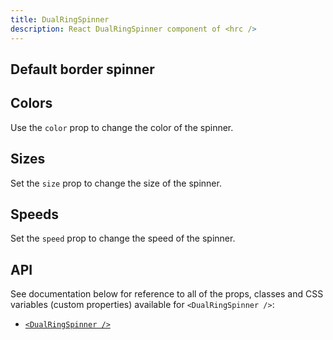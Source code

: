 ```yaml
---
title: DualRingSpinner
description: React DualRingSpinner component of <hrc />
---
```



## Default border spinner

<Demo layout="row">
  <Demos.DualRingSpinnerDefault />
</Demo>

<SourceCode code={defaultCode} title="dual-ring-spinner-default.tsx" />

## Colors

Use the `color` prop to change the color of the spinner.

<Demo layout="grid" cols={3}>
  <Demos.DualRingSpinnerColors />
</Demo>

<SourceCode code={colorsCode} title="dual-ring-spinner-colors.tsx" />

## Sizes

Set the `size` prop to change the size of the spinner.

<Demo layout="row">
  <Demos.DualRingSpinnerSizes />
</Demo>

<SourceCode code={sizesCode} title="dual-ring-spinner-sizes.tsx" />

## Speeds

Set the `speed` prop to change the speed of the spinner.

<Demo layout="row">
  <Demos.DualRingSpinnerSpeeds />
</Demo>

<SourceCode code={speedsCode} title="dual-ring-spinner-speeds.tsx" />

## API

See documentation below for reference to all of the props, classes and CSS
variables (custom properties) available for `<DualRingSpinner />`:

- [`<DualRingSpinner />`](/hrc/api/dual-ring-spinner)
